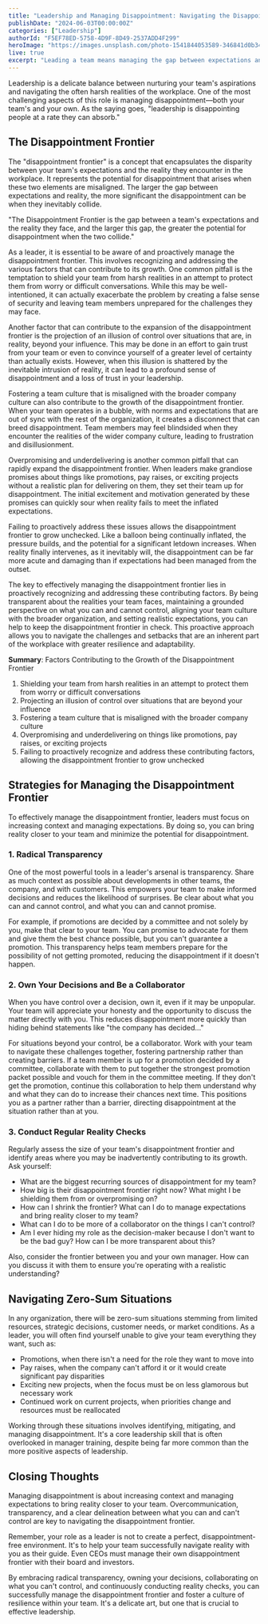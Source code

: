 ```yaml
---
title: "Leadership and Managing Disappointment: Navigating the Disappointment Frontier"
publishDate: "2024-06-03T00:00:00Z"
categories: ["Leadership"]
authorId: "F5EF78ED-5758-4D9F-8D49-2537ADD4F299"
heroImage: "https://images.unsplash.com/photo-1541844053589-346841d0b34c?q=80&w=4140&auto=format&fit=crop&ixlib=rb-4.0.3&ixid=M3wxMjA3fDB8MHxwaG90by1wYWdlfHx8fGVufDB8fHx8fA%3D%3D"
live: true
excerpt: "Leading a team means managing the gap between expectations and reality—the disappointment frontier. In this article, I explore strategies for shrinking this frontier, including radical transparency, owning decisions, and collaborating with your team. Learn how to conduct reality checks and guide your team through workplace challenges with clarity and resilience."
---
```


Leadership is a delicate balance between nurturing your team's aspirations and navigating the often harsh realities of the workplace. One of the most challenging aspects of this role is managing disappointment—both your team's and your own. As the saying goes, "leadership is disappointing people at a rate they can absorb."

## The Disappointment Frontier

The "disappointment frontier" is a concept that encapsulates the disparity between your team's expectations and the reality they encounter in the workplace. It represents the potential for disappointment that arises when these two elements are misaligned. The larger the gap between expectations and reality, the more significant the disappointment can be when they inevitably collide.

<LargeQuote>
  "The Disappointment Frontier is the gap between a team's expectations and the
  reality they face, and the larger this gap, the greater the potential for
  disappointment when the two collide."
</LargeQuote>

As a leader, it is essential to be aware of and proactively manage the disappointment frontier. This involves recognizing and addressing the various factors that can contribute to its growth. One common pitfall is the temptation to shield your team from harsh realities in an attempt to protect them from worry or difficult conversations. While this may be well-intentioned, it can actually exacerbate the problem by creating a false sense of security and leaving team members unprepared for the challenges they may face.

Another factor that can contribute to the expansion of the disappointment frontier is the projection of an illusion of control over situations that are, in reality, beyond your influence. This may be done in an effort to gain trust from your team or even to convince yourself of a greater level of certainty than actually exists. However, when this illusion is shattered by the inevitable intrusion of reality, it can lead to a profound sense of disappointment and a loss of trust in your leadership.

Fostering a team culture that is misaligned with the broader company culture can also contribute to the growth of the disappointment frontier. When your team operates in a bubble, with norms and expectations that are out of sync with the rest of the organization, it creates a disconnect that can breed disappointment. Team members may feel blindsided when they encounter the realities of the wider company culture, leading to frustration and disillusionment.

Overpromising and underdelivering is another common pitfall that can rapidly expand the disappointment frontier. When leaders make grandiose promises about things like promotions, pay raises, or exciting projects without a realistic plan for delivering on them, they set their team up for disappointment. The initial excitement and motivation generated by these promises can quickly sour when reality fails to meet the inflated expectations.

Failing to proactively address these issues allows the disappointment frontier to grow unchecked. Like a balloon being continually inflated, the pressure builds, and the potential for a significant letdown increases. When reality finally intervenes, as it inevitably will, the disappointment can be far more acute and damaging than if expectations had been managed from the outset.

The key to effectively managing the disappointment frontier lies in proactively recognizing and addressing these contributing factors. By being transparent about the realities your team faces, maintaining a grounded perspective on what you can and cannot control, aligning your team culture with the broader organization, and setting realistic expectations, you can help to keep the disappointment frontier in check. This proactive approach allows you to navigate the challenges and setbacks that are an inherent part of the workplace with greater resilience and adaptability.

<Summary>
<strong>Summary</strong>: Factors Contributing to the Growth of the
Disappointment Frontier

1. Shielding your team from harsh realities in an attempt to protect them from worry or difficult conversations
2. Projecting an illusion of control over situations that are beyond your influence
3. Fostering a team culture that is misaligned with the broader company culture
4. Overpromising and underdelivering on things like promotions, pay raises, or exciting projects
5. Failing to proactively recognize and address these contributing factors, allowing the disappointment frontier to grow unchecked

</Summary>

## Strategies for Managing the Disappointment Frontier

To effectively manage the disappointment frontier, leaders must focus on increasing context and managing expectations. By doing so, you can bring reality closer to your team and minimize the potential for disappointment.

### 1. Radical Transparency

One of the most powerful tools in a leader's arsenal is transparency. Share as much context as possible about developments in other teams, the company, and with customers. This empowers your team to make informed decisions and reduces the likelihood of surprises. Be clear about what you can and cannot control, and what you can and cannot promise.

For example, if promotions are decided by a committee and not solely by you, make that clear to your team. You can promise to advocate for them and give them the best chance possible, but you can't guarantee a promotion. This transparency helps team members prepare for the possibility of not getting promoted, reducing the disappointment if it doesn't happen.

### 2. Own Your Decisions and Be a Collaborator

When you have control over a decision, own it, even if it may be unpopular. Your team will appreciate your honesty and the opportunity to discuss the matter directly with you. This reduces disappointment more quickly than hiding behind statements like "the company has decided..."

For situations beyond your control, be a collaborator. Work with your team to navigate these challenges together, fostering partnership rather than creating barriers. If a team member is up for a promotion decided by a committee, collaborate with them to put together the strongest promotion packet possible and vouch for them in the committee meeting. If they don't get the promotion, continue this collaboration to help them understand why and what they can do to increase their chances next time. This positions you as a partner rather than a barrier, directing disappointment at the situation rather than at you.

### 3. Conduct Regular Reality Checks

Regularly assess the size of your team's disappointment frontier and identify areas where you may be inadvertently contributing to its growth. Ask yourself:

- What are the biggest recurring sources of disappointment for my team?
- How big is their disappointment frontier right now? What might I be shielding them from or overpromising on?
- How can I shrink the frontier? What can I do to manage expectations and bring reality closer to my team?
- What can I do to be more of a collaborator on the things I can't control?
- Am I ever hiding my role as the decision-maker because I don't want to be the bad guy? How can I be more transparent about this?

Also, consider the frontier between you and your own manager. How can you discuss it with them to ensure you're operating with a realistic understanding?

## Navigating Zero-Sum Situations

In any organization, there will be zero-sum situations stemming from limited resources, strategic decisions, customer needs, or market conditions. As a leader, you will often find yourself unable to give your team everything they want, such as:

- Promotions, when there isn't a need for the role they want to move into
- Pay raises, when the company can't afford it or it would create significant pay disparities
- Exciting new projects, when the focus must be on less glamorous but necessary work
- Continued work on current projects, when priorities change and resources must be reallocated

Working through these situations involves identifying, mitigating, and managing disappointment. It's a core leadership skill that is often overlooked in manager training, despite being far more common than the more positive aspects of leadership.

## Closing Thoughts

Managing disappointment is about increasing context and managing expectations to bring reality closer to your team. Overcommunication, transparency, and a clear delineation between what you can and can't control are key to navigating the disappointment frontier.

Remember, your role as a leader is not to create a perfect, disappointment-free environment. It's to help your team successfully navigate reality with you as their guide. Even CEOs must manage their own disappointment frontier with their board and investors.

By embracing radical transparency, owning your decisions, collaborating on what you can't control, and continuously conducting reality checks, you can successfully manage the disappointment frontier and foster a culture of resilience within your team. It's a delicate art, but one that is crucial to effective leadership.
